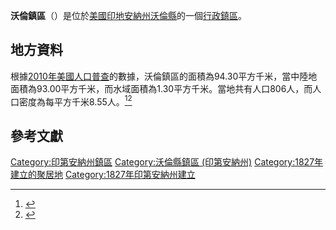 {{noteTA
|G1=USState
|G2=地名
|G3=Unit
}}
{{Infobox settlement
|official_name            = 沃倫鎮區
|native_name = Warren Township
|settlement_type          = [[行政鎮區|行政鎮區]]
|image_skyline            = Saint Swithuns Indiana.png
|imagesize                = 250px
|image_map                = Map highlighting Warren Township, Warren County, Indiana.svg
|mapsize                  = 250px
|pushpin_map  =USA Indiana
|pushpin_label = 沃倫鎮區
|pushpin_label_position   = top
|pushpin_map_caption      = 沃倫鎮區在印地安納州的位置
|subdivision_type         = [[世界政區索引|國家]]
|subdivision_type1        = [[美国州份|州份]]
|subdivision_type2        = [[印地安納州行政区划|縣]]
|subdivision_name         = [[美国|美国]]
|subdivision_name1        = [[印地安納州|印地安納州]]
|subdivision_name2        = [[沃倫縣_(印地安納州)|沃倫縣]]
|elevation_ft             = 630
|elevation_m              = 192
|timezone                 = [[北美东部時區|EST]]
|area_total_km2           = 94.30
|area_land_km2            = 93.00
|area_water_km2           = 1.30
|area_total_sq_mi         = 
|area_land_sq_mi          = 
|area_water_sq_mi         = 
|population_as_of         = [[2010年美國人口普查|2010]]
|population_footnotes     = 
|population_total         = 806
|population_density_km2   = auto
|population_density_sq_mi = auto
|utc_offset               = -5
|coordinates              = {{coord|40|20|56|N|87|11|22|W|display=inline,title}}
| coor_pinpoint           = 
| coordinates_footnotes   = 
|timezone_DST             = EDT
|utc_offset_DST           = -4
|postal_code_type         = [[美國郵區編號|郵區編號]]
|postal_code              = 
|area_code                = [[北美電話區號765|765]]
|blank_name = [[地名信息系统|GNIS ID]]
|blank_info = 453979
}}
'''沃倫鎮區'''（{{lang-en|Warren Township}}）是位於[[美國|美國]][[印地安納州|印地安納州]][[沃倫縣_(印地安納州)|沃倫縣]]的一個[[行政鎮區|行政鎮區]]。

== 地方資料 ==
根據[[2010年美國人口普查|2010年美國人口普查]]的數據，沃倫鎮區的面積為94.30平方千米，當中陸地面積為93.00平方千米，而水域面積為1.30平方千米。當地共有人口806人，而人口密度為每平方千米8.55人。<ref name="GR8">{{cite web|url=http://factfinder2.census.gov|publisher=[[美国人口调查局|美国人口调查局]]|accessdate=2011-05-14|title=American FactFinder|archive-date=2013-09-11|archive-url=https://web.archive.org/web/20130911234518/http://factfinder2.census.gov/|dead-url=no}}</ref><ref>{{cite web|url=https://www.citypopulation.de/en/usa/indiana/admin/|title=USA: Indiana (Counties and Townships) - City Population|access-date=2020-09-01|archive-date=2020-04-22|archive-url=https://web.archive.org/web/20200422090607/https://www.citypopulation.de/en/usa/indiana/admin/|dead-url=no}}</ref>

== 參考文獻 ==
{{reflist}}

{{沃倫縣 (印地安納州)}}

{{DEFAULTSORT:Warren Township}}
[[Category:印第安納州鎮區|Category:印第安納州鎮區]]
[[Category:沃倫縣鎮區_(印第安納州)|Category:沃倫縣鎮區 (印第安納州)]]
[[Category:1827年建立的聚居地|Category:1827年建立的聚居地]]
[[Category:1827年印第安納州建立|Category:1827年印第安納州建立]]

{{Indiana-geo-stub}}